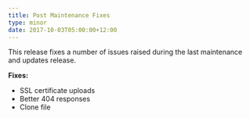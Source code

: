 ```yaml
---
title: Post Maintenance Fixes
type: minor
date: 2017-10-03T05:00:00+12:00
---
```



This release fixes a number of issues raised during the last maintenance and updates release.

**Fixes:**

* SSL certificate uploads
* Better 404 responses
* Clone file